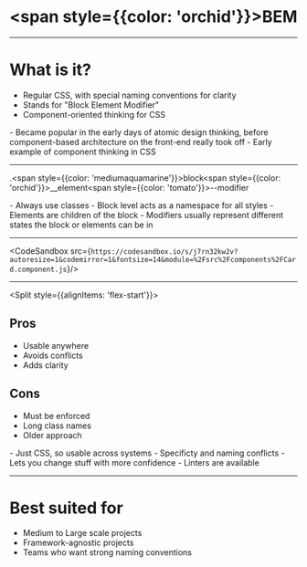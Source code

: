 

# <span style={{color: 'orchid'}}>BEM</span>

---

# What is it?
<ul>
<Appear>
    <li>Regular CSS, with special naming conventions for clarity</li>
    <li>Stands for "Block Element Modifier"</li>
    <li>Component-oriented thinking for CSS</li>
</Appear>
</ul>

<Notes>
- Became popular in the early days of atomic design thinking, before component-based architecture on the front-end really took off
- Early example of component thinking in CSS
</Notes>

---

.<span style={{color: 'mediumaquamarine'}}>block</span><span style={{color: 'orchid'}}>__element</span><span style={{color: 'tomato'}}>--modifier</span>


<Notes>
- Always use classes
- Block level acts as a namespace for all styles
- Elements are children of the block
- Modifiers usually represent different states the block or elements can be in
</Notes>

---

<CodeSandbox src={`https://codesandbox.io/s/j7rn32kw2v?autoresize=1&codemirror=1&fontsize=14&module=%2Fsrc%2Fcomponents%2FCard.component.js`}/>

---

<Split style={{alignItems: 'flex-start'}}>
<div style={{fontSize: '.75em', padding: '0 2rem'}}>
    <h2 style={{color: 'mediumaquamarine'}}>Pros</h2>
    <ul>
        <li>Usable anywhere</li>
        <li>Avoids conflicts</li>
        <li>Adds clarity</li>
    </ul>
</div>
<div style={{fontSize: '.75em', padding: '0 2rem'}}>
    <h2 style={{color: 'tomato'}}>Cons</h2>
    <ul>
        <li>Must be enforced</li>
        <li>Long class names</li>
        <li>Older approach</li>
    </ul>
</div>
</Split>

<Notes>
- Just CSS, so usable across systems
- Specificty and naming conflicts
- Lets you change stuff with more confidence
- Linters are available
</Notes>

---

# Best suited for
- Medium to Large scale projects
- Framework-agnostic projects
- Teams who want strong naming conventions

